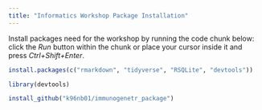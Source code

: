 ```yaml
---
title: "Informatics Workshop Package Installation"
---
```


Install packages need for the workshop by running the code chunk below: click the *Run* button within the chunk or place your cursor inside it and press *Ctrl+Shift+Enter*. 

```r

install.packages(c("rmarkdown", "tidyverse", "RSQLite", "devtools"))

library(devtools)

install_github("k96nb01/immunogenetr_package")

```

